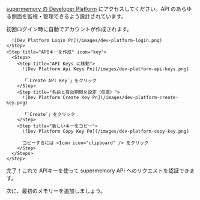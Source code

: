 [supermemory の Developer Platform](https://console.supermemory.ai) にアクセスしてください。API のあらゆる側面を監視・管理できるよう設計されています。

<Accordion title="APIキーの取得" icon="sparkles">
  <Steps>
    <Step title="アカウントを作成" icon="circle-user">
      初回ログイン時に自動でアカウントが作成されます。

      ![Dev Platform Login Pn](/images/dev-platform-login.png)
    </Step>
    <Step title="APIキーを作成" icon="key">
      <Steps>
        <Step title="API Keys に移動">
          ![Dev Platform Api Keys Pn](/images/dev-platform-api-keys.png)

          「`Create API Key`」をクリック
        </Step>
        <Step title="名前と有効期限を設定（任意）">
          ![Dev Platform Create Key Pn](/images/dev-platform-create-key.png)

          「`Create`」をクリック
        </Step>
        <Step title="新しいキーをコピー">
          ![Dev Platform Copy Key Pn](/images/dev-platform-copy-key.png)

          コピーするには <Icon icon="clipboard" /> をクリック
        </Step>
      </Steps>
    </Step>
  </Steps>
</Accordion>

完了！これで APIキーを使って supermemory API へのリクエストを認証できます。

次に、最初のメモリーを追加しましょう。